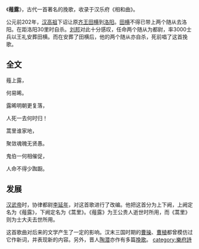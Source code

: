 {{unreferenced|time=2011-06-17T10:07:18+00:00}}

《'''薤露'''》，古代一首著名的挽歌，收录于汉乐府《相和曲》。

公元前202年，[[汉高祖|汉高祖]]下诏让原[[齐王|齐王]][[田横|田横]]到[[洛阳|洛阳]]。[[田横|田横]]不得已带上两个随从去洛阳。在距洛阳30里时自杀。[[刘邦|刘邦]]对此十分感叹，任命两个随从为都尉，率3000士兵以王礼安葬田横。而在安葬了田横后，他的两个随从亦自杀，死前唱了这首挽歌。

== 全文 ==

薤上露，

何易晞。

露晞明朝更复落，

人死一去何时归！

蒿里谁家地，

聚敛魂魄无贤愚。

鬼伯一何相催促，

人命不得少踟蹰。

== 发展 ==

[[汉武帝|汉武帝]]时，协律都尉[[李延年_(汉朝)|李延年]]，对这首歌进行了改编。他把这首分为上下阙，上阙定名为《薤露》，下阙定名为《蒿里》。《薤露》为王公贵人逝世时所用，而《蒿里》则为士大夫去世所用。

这首歌曲对后来的文学产生了一定的影响。汉末三国时期的[[曹操|曹操]]、[[曹植|曹植]]都曾模仿过它作新词，并表现新的内容。另外，晋人[[陶潜|陶潜]]亦作有多篇[[挽歌|挽歌]]。
[[category:樂府詩|category:樂府詩]]